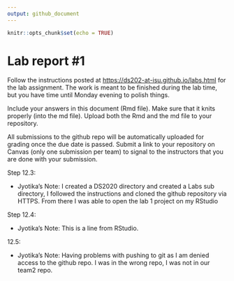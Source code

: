 ```yaml
---
output: github_document
---
```


<!-- README.md is generated from README.Rmd. Please edit the README.Rmd file -->

```r
knitr::opts_chunk$set(echo = TRUE)
```

# Lab report #1

Follow the instructions posted at <https://ds202-at-isu.github.io/labs.html> for the lab assignment. The work is meant to be finished during the lab time, but you have time until Monday evening to polish things.

Include your answers in this document (Rmd file). Make sure that it knits properly (into the md file). Upload both the Rmd and the md file to your repository.

All submissions to the github repo will be automatically uploaded for grading once the due date is passed. Submit a link to your repository on Canvas (only one submission per team) to signal to the instructors that you are done with your submission.

Step 12.3:

-   Jyotika's Note: I created a DS2020 directory and created a Labs sub directory, I followed the instructions and cloned the github repository via HTTPS. From there I was able to open the lab 1 project on my RStudio

Step 12.4:

-   Jyotika's Note: This is a line from RStudio.

12.5:

-   Jyotika's Note: Having problems with pushing to git as I am denied access to the github repo. I was in the wrong repo, I was not in our team2 repo.
